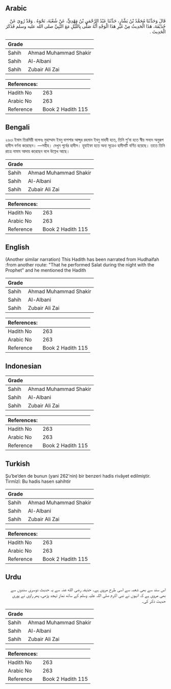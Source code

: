 ## Arabic


<div dir="rtl" lang="ar" style={{fontSize:'larger',backgroundColor:'#f8f9fa',padding:20}}>
قَالَ وَحَدَّثَنَا مُحَمَّدُ بْنُ بَشَّارٍ، حَدَّثَنَا عَبْدُ الرَّحْمَنِ بْنُ مَهْدِيٍّ، عَنْ شُعْبَةَ، نَحْوَهُ ‏.‏ وَقَدْ رُوِيَ عَنْ حُذَيْفَةَ، هَذَا الْحَدِيثُ مِنْ غَيْرِ هَذَا الْوَجْهِ أَنَّهُ صَلَّى بِاللَّيْلِ مَعَ النَّبِيِّ صلى الله عليه وسلم فَذَكَرَ الْحَدِيثَ ‏.‏
</div>
<div style={{backgroundColor:'#f8f9fa',padding:20, marginBottom: 10}}><table> <thead> <tr> <th>Grade</th> <th></th> </tr> </thead> <tbody> <tr><td>Sahih</td><td>Ahmad Muhammad Shakir</td></tr><tr><td>Sahih</td><td>Al-Albani</td></tr><tr><td>Sahih</td><td>Zubair Ali Zai</td></tr></tbody></table><table> <thead> <tr> <th>References:</th> <th></th> </tr> </thead> <tbody><tr><td>Hadith No</td><td>263</td></tr><tr><td>Arabic No</td><td>263</td></tr><tr><td>Reference</td><td>Book 2 Hadith 115</td></tr></tbody></table></div>

## Bengali


<div dir="ltr" lang="bn" style={{fontSize:'larger',backgroundColor:'#f8f9fa',padding:20}}>
২৬৩৷ ইমাম তিরমিয়ী বলেনঃ মুহাম্মাদ ইবনু বাশশার আব্দুর রহমান ইবনু মাহদী হতে, তিনি শু’বা হতে স্বীয় সনদে অনুরূপ হাদীস বর্ণনা করেছেন। —সহীহ। দেখুন পূর্বের হাদীস। হুযাইফা হতে অন্য সূত্রেও হাদীসটি বর্ণিত হয়েছে। তাতে তিনি রাত্রে নামায আদায় করেছেন বলে উল্লেখ আছে।
</div>
<div style={{backgroundColor:'#f8f9fa',padding:20, marginBottom: 10}}><table> <thead> <tr> <th>Grade</th> <th></th> </tr> </thead> <tbody> <tr><td>Sahih</td><td>Ahmad Muhammad Shakir</td></tr><tr><td>Sahih</td><td>Al-Albani</td></tr><tr><td>Sahih</td><td>Zubair Ali Zai</td></tr></tbody></table><table> <thead> <tr> <th>References:</th> <th></th> </tr> </thead> <tbody><tr><td>Hadith No</td><td>263</td></tr><tr><td>Arabic No</td><td>263</td></tr><tr><td>Reference</td><td>Book 2 Hadith 115</td></tr></tbody></table></div>

## English


<div dir="ltr" lang="en" style={{fontSize:'larger',backgroundColor:'#f8f9fa',padding:20}}>
(Another similar narration) This Hadith has been narrated from Hudhaifah :from another route: "That he performed Salat during the night with the Prophet" and he mentioned the Hadith
</div>
<div style={{backgroundColor:'#f8f9fa',padding:20, marginBottom: 10}}><table> <thead> <tr> <th>Grade</th> <th></th> </tr> </thead> <tbody> <tr><td>Sahih</td><td>Ahmad Muhammad Shakir</td></tr><tr><td>Sahih</td><td>Al-Albani</td></tr><tr><td>Sahih</td><td>Zubair Ali Zai</td></tr></tbody></table><table> <thead> <tr> <th>References:</th> <th></th> </tr> </thead> <tbody><tr><td>Hadith No</td><td>263</td></tr><tr><td>Arabic No</td><td>263</td></tr><tr><td>Reference</td><td>Book 2 Hadith 115</td></tr></tbody></table></div>

## Indonesian


<div dir="ltr" lang="id" style={{fontSize:'larger',backgroundColor:'#f8f9fa',padding:20}}>

</div>
<div style={{backgroundColor:'#f8f9fa',padding:20, marginBottom: 10}}><table> <thead> <tr> <th>Grade</th> <th></th> </tr> </thead> <tbody> <tr><td>Sahih</td><td>Ahmad Muhammad Shakir</td></tr><tr><td>Sahih</td><td>Al-Albani</td></tr><tr><td>Sahih</td><td>Zubair Ali Zai</td></tr></tbody></table><table> <thead> <tr> <th>References:</th> <th></th> </tr> </thead> <tbody><tr><td>Hadith No</td><td>263</td></tr><tr><td>Arabic No</td><td>263</td></tr><tr><td>Reference</td><td>Book 2 Hadith 115</td></tr></tbody></table></div>

## Turkish


<div dir="ltr" lang="tr" style={{fontSize:'larger',backgroundColor:'#f8f9fa',padding:20}}>
Şu’be’den de bunun (yani 262'nin) bir benzeri hadis rivâyet edilmiştir. Tirmîzî: Bu hadis hasen sahihtir
</div>
<div style={{backgroundColor:'#f8f9fa',padding:20, marginBottom: 10}}><table> <thead> <tr> <th>Grade</th> <th></th> </tr> </thead> <tbody> <tr><td>Sahih</td><td>Ahmad Muhammad Shakir</td></tr><tr><td>Sahih</td><td>Al-Albani</td></tr><tr><td>Sahih</td><td>Zubair Ali Zai</td></tr></tbody></table><table> <thead> <tr> <th>References:</th> <th></th> </tr> </thead> <tbody><tr><td>Hadith No</td><td>263</td></tr><tr><td>Arabic No</td><td>263</td></tr><tr><td>Reference</td><td>Book 2 Hadith 115</td></tr></tbody></table></div>

## Urdu


<div dir="rtl" lang="ur" style={{fontSize:'larger',backgroundColor:'#f8f9fa',padding:20}}>
اس سند سے بھی شعبہ سے اسی طرح مروی ہے۔ حذیفہ رضی الله عنہ سے یہ حدیث دوسری سندوں سے بھی مروی ہے کہ انہوں نے نبی اکرم صلی اللہ علیہ وسلم کے ساتھ نماز تہجد پڑھی، پھر راوی نے پوری حدیث ذکر کی۔
</div>
<div style={{backgroundColor:'#f8f9fa',padding:20, marginBottom: 10}}><table> <thead> <tr> <th>Grade</th> <th></th> </tr> </thead> <tbody> <tr><td>Sahih</td><td>Ahmad Muhammad Shakir</td></tr><tr><td>Sahih</td><td>Al-Albani</td></tr><tr><td>Sahih</td><td>Zubair Ali Zai</td></tr></tbody></table><table> <thead> <tr> <th>References:</th> <th></th> </tr> </thead> <tbody><tr><td>Hadith No</td><td>263</td></tr><tr><td>Arabic No</td><td>263</td></tr><tr><td>Reference</td><td>Book 2 Hadith 115</td></tr></tbody></table></div>